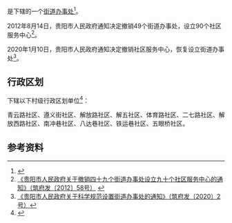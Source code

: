 {{中国乡级行政区|52/01/02/007/000}}

'''{{PAGENAMEBASE}}'''是{{PRC admin/fullname|52/01/02/007/000|3}}下辖的一个[[街道办事处|街道办事处]]<ref>{{PRC admin/ref sgc|{{PRC admin/parent|52/01/02/007/000}}}}</ref>。

2012年8月14日，贵阳市人民政府通知决定撤销49个街道办事处，设立90个社区服务中心<ref>[http://www.gygov.gov.cn/art/2012/8/14/art_18583_411039.html 《贵阳市人民政府关于撤销四十九个街道办事处设立九十个社区服务中心的通知》（筑府发〔2012〕58号）] {{webarchive|url=https://web.archive.org/web/20170907041232/http://www.gygov.gov.cn/art/2012/8/14/art_18583_411039.html |date=2017-09-07 }}</ref>。

2020年1月10日，贵阳市人民政府通知决定撤销社区服务中心，恢复设立街道办事处<ref>[http://www.guiyang.gov.cn/zwgk/zfxxgks/fdzdgknr/lzyj/gfxwj/szfgfxwj/qff/202002/t20200214_48947940.html 《贵阳市人民政府关于科学规范设置街道办事处的通知》（筑府发〔2020〕2号）]</ref>。

== 行政区划 ==
{{PAGENAMEBASE}}下辖以下村级行政区划单位<ref>{{PRC admin/ref sgc|52/01/02/007/000}}</ref>：

青云路社区、遵义街社区、解放路社区、解五社区、体育路社区、二七路社区、解放西路社区、南冲巷社区、八达巷社区、铁运巷社区、五眼桥社区。

== 参考资料 ==
{{reflist}}

{{贵州行政区划小作品}}
{{PRC admin/navcat|52/01/02/007/000}}
